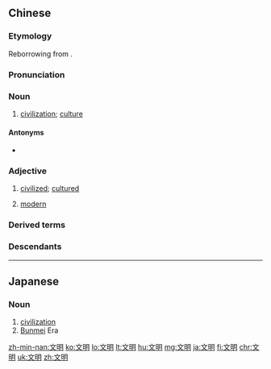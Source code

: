 ==Chinese==
{{zh-forms}}
{{wikipedia|lang=zh}}

===Etymology===
Reborrowing from {{etym|ja|zh}} {{ja-r|文明|ぶんめい}}.

===Pronunciation===
{{zh-pron
|m=wénmíng
|c=man4 ming4
|h=pfs=vùn-mìn
|md=ùng-mìng
|mn=bûn-bêng
|w=3ven min
|mc=y
|oc=y
|cat=n,a
}}

===Noun===
{{zh-noun}}

# [[civilization]]; [[culture]] {{zh-mw|m:個}}
#: {{zh-x|中華 文明|Chinese '''civilization'''}}
#: {{zh-x|書 是 傳遞 文明 的 工具。|Books are a tool for transmitting '''civilization'''.}}
#: {{zh-x|人 與 其他 生物 最大 的 不同，就是 擁有 文明。|The ability to develop '''civilizations''' is the biggest difference between humans and other living things.}}

====Antonyms====
* {{sense|of civilization}} {{zh-l|野蠻}}

===Adjective===
{{zh-adj}}

# [[civilized]]; [[cultured]]
# {{label|zh|dated}} [[modern]]

===Derived terms===
{{zh-der|精神文明|物質文明|文明棍兒|文明人|文明戲}}

===Descendants===
{{CJKV|文明|ぶんめい|문명|văn minh}}

{{zh-cat|Elementary}}

----

==Japanese==
{{ja-kanjitab|文|明}}

===Noun===
{{ja-noun|ぶんめい}}

# [[civilization]]
# [[Bunmei]] Era

[[zh-min-nan:文明]]
[[ko:文明]]
[[lo:文明]]
[[lt:文明]]
[[hu:文明]]
[[mg:文明]]
[[ja:文明]]
[[fi:文明]]
[[chr:文明]]
[[uk:文明]]
[[zh:文明]]